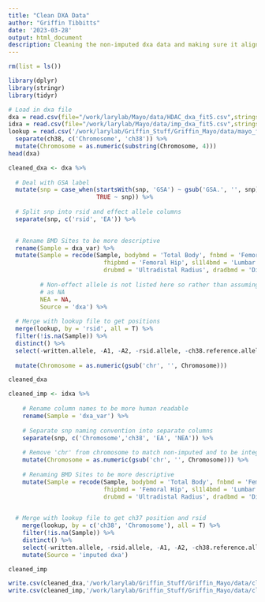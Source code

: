 ```yaml
---
title: "Clean DXA Data"
author: "Griffin Tibbitts"
date: '2023-03-28'
output: html_document
description: Cleaning the non-imputed dxa data and making sure it aligns with the framingham reference and alternate alleles
---
```


```r
rm(list = ls())
```

```r
library(dplyr)
library(stringr)
library(tidyr)
```

```r
# Load in dxa file
dxa = read.csv(file="/work/larylab/Mayo/data/HDAC_dxa_fit5.csv",stringsAsFactors = F)
idxa = read.csv(file="/work/larylab/Mayo/data/imp_dxa_fit5.csv",stringsAsFactors = F)
lookup = read.csv('/work/larylab/Griffin_Stuff/Griffin_Mayo/data/mayo_fram_snp_master_list.csv') %>%
  separate(ch38, c('Chromosome', 'ch38')) %>%
  mutate(Chromosome = as.numeric(substring(Chromosome, 4)))
head(dxa)
```
```r
cleaned_dxa <- dxa %>%
  
  # Deal with GSA label
  mutate(snp = case_when(startsWith(snp, 'GSA') ~ gsub('GSA.', '', snp),
                         TRUE ~ snp)) %>%
  
  # Split snp into rsid and effect allele columns
  separate(snp, c('rsid', 'EA')) %>%

  
  # Rename BMD Sites to be more descriptive
  rename(Sample = dxa_var) %>%
  mutate(Sample = recode(Sample, bodybmd = 'Total Body', fnbmd = 'Femoral Neck',
                           fhipbmd = 'Femoral Hip', sl1l4bmd = 'Lumbar Spine', 
                           drubmd = 'Ultradistal Radius', dradbmd = 'Distal Radius'),
         
         # Non-effect allele is not listed here so rather than assuming leave it
         # as NA
         NEA = NA,
         Source = 'dxa') %>%
  
  # Merge with lookup file to get positions
  merge(lookup, by = 'rsid', all = T) %>%
  filter(!is.na(Sample)) %>%
  distinct() %>%
  select(-written.allele, -A1, -A2, -rsid.allele, -ch38.reference.allele, -ch38.alternate.allele, -X) %>%
  
  mutate(Chromosome = as.numeric(gsub('chr', '', Chromosome)))

cleaned_dxa
```

```r
cleaned_imp <- idxa %>%
    
    # Rename column names to be more human readable
    rename(Sample = 'dxa_var') %>%
    
    # Separate snp naming convention into separate columns
    separate(snp, c('Chromosome','ch38', 'EA', 'NEA')) %>%
    
    # Remove 'chr' from chromosome to match non-imputed and to be integer
    mutate(Chromosome = as.numeric(gsub('chr', '', Chromosome))) %>%
  
    # Renaming BMD Sites to be more descriptive
    mutate(Sample = recode(Sample, bodybmd = 'Total Body', fnbmd = 'Femoral Neck',
                           fhipbmd = 'Femoral Hip', sl1l4bmd = 'Lumbar Spine', 
                           drubmd = 'Ultradistal Radius', dradbmd = 'Distal Radius')) %>%

  
  # Merge with lookup file to get ch37 position and rsid
    merge(lookup, by = c('ch38', 'Chromosome'), all = T) %>%
    filter(!is.na(Sample)) %>%
    distinct() %>%
    select(-written.allele, -rsid.allele, -A1, -A2, -ch38.reference.allele, -ch38.alternate.allele, -X) %>%
    mutate(Source = 'imputed dxa')

cleaned_imp
```

```r
write.csv(cleaned_dxa,'/work/larylab/Griffin_Stuff/Griffin_Mayo/data/cleaned_dxa.csv')
write.csv(cleaned_imp,'/work/larylab/Griffin_Stuff/Griffin_Mayo/data/cleaned_imputed_dxa.csv')
```

